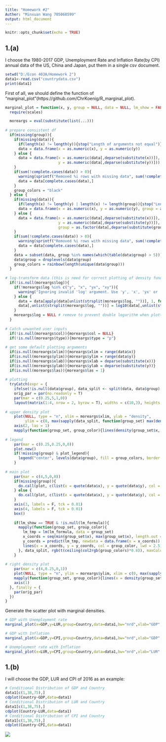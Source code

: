 ---
title: "Homework #2"
Auther: "Minxuan Wang 705060599"
output: html_document
---

```{r setup, include=FALSE}
knitr::opts_chunk$set(echo = TRUE)
```

## 1.(a)
I choose the 1980-2017 GDP, Unemployment Rate and Inflation Rate(by CPI) annual data of the US, China and Japan, put them in a single csv document.
```{r}
setwd("D:/Econ 403A/Homework 2")
data1<-read.csv("countrydata.csv")
print(data1)
```
First of all, we should define the function of "marginal_plot"(https://github.com/ChrKoenig/R_marginal_plot).
```{r}
marginal_plot = function(x, y, group = NULL, data = NULL, lm_show = FALSE, lm_formula = y ~ x, bw = "nrd0", adjust = 1, alpha = 1, plot_legend = T, ...){
  require(scales)

  moreargs = eval(substitute(list(...)))
  
# prepare consistent df
  if(missing(group)){
    if(missing(data)){
      if(length(x) != length(y)){stop("Length of arguments not equal")}
      data = data.frame(x = as.numeric(x), y = as.numeric(y))
    } else {
      data = data.frame(x = as.numeric(data[,deparse(substitute(x))]), 
                        y = as.numeric(data[,deparse(substitute(y))]))
    }
    if(sum(!complete.cases(data)) > 0){
      warning(sprintf("Removed %i rows with missing data", sum(!complete.cases(data))))
      data = data[complete.cases(data),]
    }
    group_colors = "black"
  } else {
    if(missing(data)){
      if(length(x) != length(y) | length(x) != length(group)){stop("Length of arguments not equal")}
      data = data.frame(x = as.numeric(x), y = as.numeric(y), group = as.factor(group))
    } else {
      data = data.frame(x = as.numeric(data[,deparse(substitute(x))]), 
                        y = as.numeric(data[,deparse(substitute(y))]),
                        group = as.factor(data[,deparse(substitute(group))]))
    }
    if(sum(!complete.cases(data)) > 0){
      warning(sprintf("Removed %i rows with missing data", sum(!complete.cases(data))))
      data = data[complete.cases(data),]
    }
    data = subset(data, group %in% names(which(table(data$group) > 5)))
    data$group = droplevels(data$group)
    group_colors = rainbow(length(unique(data$group)))
  } 
  
# log-transform data (this is need for correct plotting of density functions)
  if(!is.null(moreargs$log)){
    if(!moreargs$log %in% c("y", "x", "yx", "xy")){
      warning("Ignoring invalid 'log' argument. Use 'y', 'x', 'yx' or 'xy.")
    } else {
      data = data[apply(data[unlist(strsplit(moreargs$log, ""))], 1, function(x) !any(x <= 0)), ]
      data[,unlist(strsplit(moreargs$log, ""))] = log10(data[,unlist(strsplit(moreargs$log, ""))])
    }
    moreargs$log = NULL # remove to prevent double logarithm when plotting
  }
  
# Catch unwanted user inputs
  if(!is.null(moreargs$col)){moreargs$col = NULL}
  if(!is.null(moreargs$type)){moreargs$type = "p"}
  
# get some default plotting arguments
  if(is.null(moreargs$xlim)){moreargs$xlim = range(data$x)} 
  if(is.null(moreargs$ylim)){moreargs$ylim = range(data$y)}
  if(is.null(moreargs$xlab)){moreargs$xlab = deparse(substitute(x))}
  if(is.null(moreargs$ylab)){moreargs$ylab = deparse(substitute(y))}
  if(is.null(moreargs$las)){moreargs$las = 1} 
  
# plotting
  tryCatch(expr = {
    ifelse(!is.null(data$group), data_split <- split(data, data$group), data_split <- list(data))
    orig_par = par(no.readonly = T)
    par(mar = c(0.25,5,1,0))
    layout(matrix(1:4, nrow = 2, byrow = T), widths = c(10,3), heights = c(3,10))
    
# upper density plot
    plot(NULL, type = "n", xlim = moreargs$xlim, ylab = "density",
         ylim = c(0, max(sapply(data_split, function(group_set) max(density(group_set$x, bw = bw)$y)))), main = NA, axes = F)
    axis(2, las = 1)
    mapply(function(group_set, group_color){lines(density(group_set$x, bw = bw, adjust = adjust), col = group_color, lwd = 2)}, data_split, group_colors)
    
# legend
    par(mar = c(0.25,0.25,0,0))
    plot.new()
    if(!missing(group) & plot_legend){
      legend("center", levels(data$group), fill = group_colors, border = group_colors, bty = "n", title = deparse(substitute(group)), title.adj = 0.1)
    }
    
# main plot
    par(mar = c(4,5,0,0))
    if(missing(group)){
      do.call(plot, c(list(x = quote(data$x), y = quote(data$y), col = quote(scales::alpha("black", alpha))), moreargs))
    } else {
      do.call(plot, c(list(x = quote(data$x), y = quote(data$y), col = quote(scales::alpha(group_colors[data$group], alpha))), moreargs))
    }
    axis(3, labels = F, tck = 0.01)
    axis(4, labels = F, tck = 0.01)
    box()
    
    if(lm_show == TRUE & !is.null(lm_formula)){
      mapply(function(group_set, group_color){
        lm_tmp = lm(lm_formula, data = group_set)
        x_coords = seq(min(group_set$x), max(group_set$x), length.out = 100)
        y_coords = predict(lm_tmp, newdata = data.frame(x = x_coords))
        lines(x = x_coords, y = y_coords, col = group_color, lwd = 2.5)
      }, data_split, rgb(t(ceiling(col2rgb(group_colors)*0.8)), maxColorValue = 255))
    }
    
# right density plot
    par(mar = c(4,0.25,0,1))
    plot(NULL, type = "n", ylim = moreargs$ylim, xlim = c(0, max(sapply(data_split, function(group_set) max(density(group_set$y, bw = bw)$y)))), main = NA, axes = F, xlab = "density")
    mapply(function(group_set, group_color){lines(x = density(group_set$y, bw = bw, adjust = adjust)$y, y = density(group_set$y, bw = bw)$x, col = group_color, lwd = 2)}, data_split, group_colors)
    axis(1)
  }, finally = {
    par(orig_par)
  })
}
```
Generate the scatter plot with marginal densities.
```{r}
# GDP with Unemployment rate
marginal_plot(x=GDP,y=LUR,group=Country,data=data1,bw="nrd",xlab="GDP",ylab="LUR",pch=15,cex=0.5)

# GDP with Inflation
marginal_plot(x=GDP,y=CPI,group=Country,data=data1,bw="nrd",xlab="GDP",ylab="CPI",pch=15,cex=0.5)

# Unemployment rate with Inflation
marginal_plot(x=LUR,y=CPI,group=Country,data=data1,bw="nrd",xlab="LUR",ylab="CPI",pch=15,cex=0.5)
```

## 1.(b)
I will choose the GDP, LUR and CPI of 2016 as an example:
```{r}
# Conditional Distribution of GDP and Country 
data1[c(1,38,75),]
cdplot(Country~GDP,data=data1)
# Conditional Distribution of LUR and Country 
data1[c(1,38,75),]
cdplot(Country~LUR,data=data1)
# Conditional Distribution of CPI and Country 
data1[c(1,38,75),]
cdplot(Country~CPI,data=data1)
```
![](http://chart.googleapis.com/chart?cht=tx&chl=f(x,y)=cx(y-x)e^{-y}, 0\leq x\leq y\leq 1)
